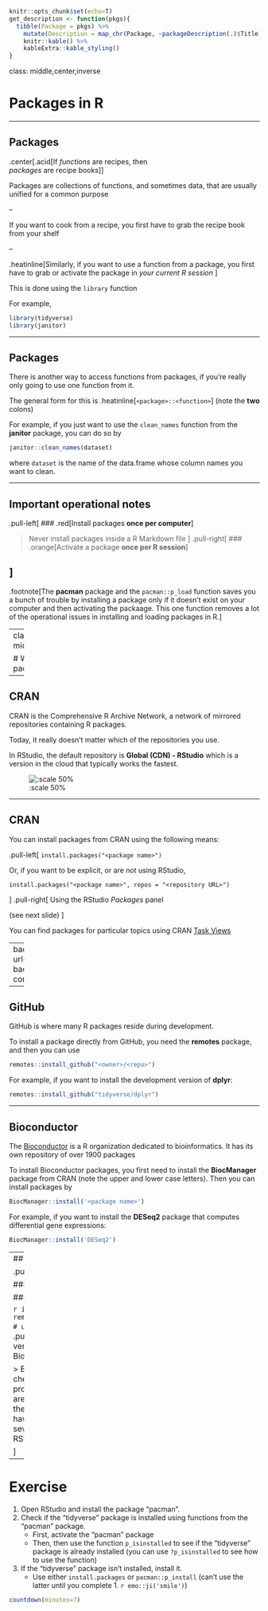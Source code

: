 

```r
knitr::opts_chunk$set(echo=T)
get_description <- function(pkgs){
  tibble(Package = pkgs) %>% 
    mutate(Description = map_chr(Package, ~packageDescription(.)$Title)) %>% 
    knitr::kable() %>% 
    kableExtra::kable_styling()
}
```

class: middle,center,inverse

# Packages in R

---

## Packages


.center[.acid[If _functions_ are recipes, then<br> _packages_ are recipe books]]

Packages are collections of functions, and sometimes data, that are usually unified for 
a common purpose

--

If you want to cook from a recipe, you first have to grab the recipe book from your shelf

--

.heatinline[Similarly, if you want to use a function from a package, you first have to grab or activate
the package in _your current R session_ ]

This is done using the `library` function 

For example, 

```r
library(tidyverse)
library(janitor)
```

---

## Packages

There is another way to access functions from packages, if you're really only going to 
use one function from it. 

The general form for this is .heatinline[`<package>::<function>`] (note the __two__ colons)

For example, if you just want to use the `clean_names` function from the **janitor** package, you can 
do so by 

```r
janitor::clean_names(dataset)
```

where `dataset` is the name of the data.frame whose column names you want to clean.

---

## Important operational notes

.pull-left[
### .red[Install packages **once per computer**]

> Never install packages inside a R Markdown file
]
.pull-right[
### .orange[Activate a package **once per R session**]

]
--


.footnote[The **pacman** package and the `pacman::p_load` function saves you a bunch of trouble by 
installing a package only if it doesn't exist on your computer and then activating the packaage. This one function removes a lot of the operational issues in installing and loading packages in R.]


---
class: middle,center,inverse

# Where are the packages?

---

## CRAN

CRAN is the Comprehensive R Archive Network, a network of mirrored repositories containing R packages.

Today, it really doesn't matter which of the repositories you use. 

In RStudio, the default repository is **Global (CDN) - RStudio** which is a version in the cloud that typically works the fastest. 

![:scale 50%](../img/pkg1.png)


---

## CRAN

You can install packages from CRAN using the following means:

.pull-left[
`install.packages("<package name>")`

Or, if you want to be explicit, or are not using RStudio, 

`install.packages("<package name>", repos = "<repository URL>")`

]
.pull-right[
Using the RStudio _Packages_ panel

(see next slide)
]

You can find packages for particular topics using CRAN [Task Views](https://cran.r-project.org/web/views/)

---
background-image: url(../img/pkg2.png)
background-size: contain

---

## GitHub

GitHub is where many R packages reside during development. 

To install a package directly from GitHub, you need the **remotes** package, and 
then you can use

```r
remotes::install_github("<owner>/<repo>")
```

For example, if you want to install the development version of **dplyr**:

```r
remotes::install_github("tidyverse/dplyr")
```

---

## Bioconductor

The [Bioconductor](https://www.bioconductor.org) is a R organization dedicated to 
bioinformatics. It has its own repository of over 1900 packages

To install Bioconductor packages, you first need to install the **BiocManager** package from CRAN (note the upper and lower case letters). Then you can install packages by 

```r
BiocManager::install('<package name>')
```

For example, if you want to install the **DESeq2** package that computes differential gene expressions: 

```r
BiocManager::install('DESeq2')
```

---
## Installing packages, a summary


.pull-left[
### From CRAN
```r
install.packages("tidyverse")
```

### From Bioconductor
```r
install.packages("BiocManager") # do once 
BiocManager::install('limma')
```

### From GitHub

```r
install.packages('remotes') # do once
remotes::install_github("rstudio/rmarkdown") 
# usual format is username/packagename
```
]
.pull-right[
> GitHub often hosts development version of packages published on CRAN or Bioconductor

> Both CRAN and Bioconductor have stringent checks to make sure packages can run properly, with no obvious program flaws. There are typically no
  guarantees about analytic or theoretical correctness, but most packages have been crowd-validated and there are several reliable developer groups
  including RStudio
  
]

---

# Exercise

1. Open RStudio and install the package "pacman". 
1. Check if the "tidyverse" package is installed using functions from the "pacman" package. 
    - First, activate the "pacman" package
    - Then, then use the function `p_isinstalled` to see if the "tidyverse" package is already installed (you can use `?p_isinstalled` to see how to use the function)
1. If the "tidyverse" package isn't installed, install it.
    - Use either `install.packages` or `pacman::p_install` (can't use the latter until you complete 1. `r emo::ji('smile')`)


```r
countdown(minutes=7)
```




